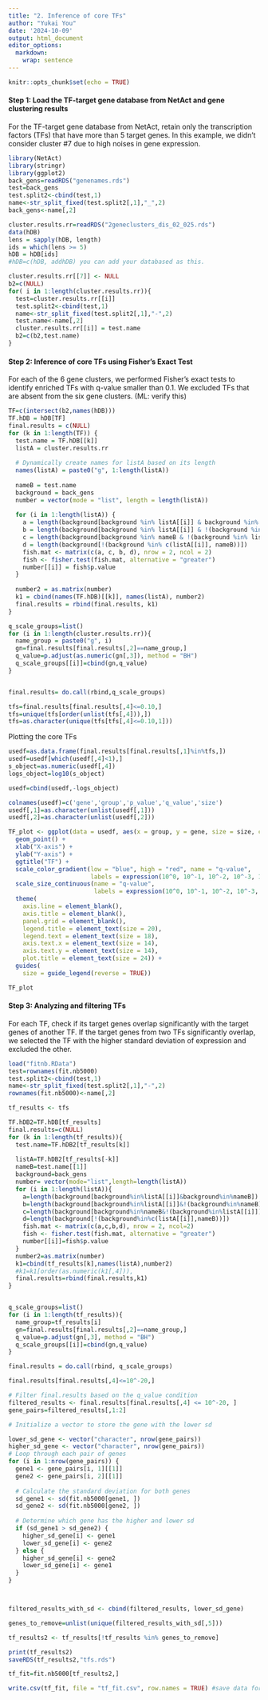 ```yaml
---
title: "2. Inference of core TFs"
author: "Yukai You"
date: '2024-10-09'
output: html_document
editor_options: 
  markdown: 
    wrap: sentence
---
```


```r
knitr::opts_chunk$set(echo = TRUE)
```

#### Step 1: Load the TF-target gene database from NetAct and gene clustering results 

For the TF-target gene database from NetAct, retain only the transcription factors (TFs) that have more than 5 target genes.
In this example, we didn't consider cluster #7 due to high noises in gene expression. 

```r

library(NetAct)
library(stringr)
library(ggplot2)
back_gens=readRDS("genenames.rds")
test=back_gens
test.split2<-cbind(test,1)
name<-str_split_fixed(test.split2[,1],"_",2)
back_gens<-name[,2]

cluster.results.rr=readRDS("2geneclusters_dis_02_025.rds")
data(hDB)
lens = sapply(hDB, length)
ids = which(lens >= 5)
hDB = hDB[ids]
#hDB=c(hDB, addhDB) you can add your databased as this.

cluster.results.rr[[7]] <- NULL
b2=c(NULL)
for( i in 1:length(cluster.results.rr)){
  test=cluster.results.rr[[i]]
  test.split2<-cbind(test,1)
  name<-str_split_fixed(test.split2[,1],"-",2)
  test.name<-name[,2]
  cluster.results.rr[[i]] = test.name
  b2=c(b2,test.name)
}
```

#### Step 2: Inference of core TFs using Fisher's Exact Test 

For each of the 6 gene clusters, we performed Fisher's exact tests to identify enriched TFs with q-value smaller than 0.1. We excluded TFs that are absent from the six gene clusters. 
(ML: verify this)

```r
TF=c(intersect(b2,names(hDB)))
TF.hDB = hDB[TF]
final.results = c(NULL)
for (k in 1:length(TF)) {
  test.name = TF.hDB[[k]]
  listA = cluster.results.rr
  
  # Dynamically create names for listA based on its length
  names(listA) = paste0("g", 1:length(listA))
  
  nameB = test.name
  background = back_gens
  number = vector(mode = "list", length = length(listA))
  
  for (i in 1:length(listA)) {
    a = length(background[background %in% listA[[i]] & background %in% nameB])
    b = length(background[background %in% listA[[i]] & !(background %in% nameB)])
    c = length(background[background %in% nameB & !(background %in% listA[[i]])])
    d = length(background[!(background %in% c(listA[[i]], nameB))])
    fish.mat <- matrix(c(a, c, b, d), nrow = 2, ncol = 2)
    fish <- fisher.test(fish.mat, alternative = "greater")
    number[[i]] = fish$p.value
  }
  
  number2 = as.matrix(number)
  k1 = cbind(names(TF.hDB)[[k]], names(listA), number2)
  final.results = rbind(final.results, k1)
}

q_scale_groups=list()
for (i in 1:length(cluster.results.rr)){
  name_group = paste0("g", i)
  gn=final.results[final.results[,2]==name_group,]
  q_value=p.adjust(as.numeric(gn[,3]), method = "BH")
  q_scale_groups[[i]]=cbind(gn,q_value)
}


final.results= do.call(rbind,q_scale_groups)

tfs=final.results[final.results[,4]<=0.10,]
tfs=unique(tfs[order(unlist(tfs[,4])),])
tfs=as.character(unique(tfs[tfs[,4]<=0.10,1]))
```

Plotting the core TFs

```r

usedf=as.data.frame(final.results[final.results[,1]%in%tfs,])
usedf=usedf[which(usedf[,4]<1),]
s_object=as.numeric(usedf[,4])
logs_object=log10(s_object)

usedf=cbind(usedf,-logs_object)

colnames(usedf)=c('gene','group','p_value','q_value','size')
usedf[,1]=as.character(unlist(usedf[,1]))
usedf[,2]=as.character(unlist(usedf[,2]))

TF_plot <- ggplot(data = usedf, aes(x = group, y = gene, size = size, color = size)) +
  geom_point() +
  xlab("X-axis") +
  ylab("Y-axis") +
  ggtitle("TF") +
  scale_color_gradient(low = "blue", high = "red", name = "q-value",
                       labels = expression(10^0, 10^-1, 10^-2, 10^-3, 10^-4)) +
  scale_size_continuous(name = "q-value",
                        labels = expression(10^0, 10^-1, 10^-2, 10^-3, 10^-4)) +
  theme(
    axis.line = element_blank(),
    axis.title = element_blank(),
    panel.grid = element_blank(),
    legend.title = element_text(size = 20),
    legend.text = element_text(size = 18),
    axis.text.x = element_text(size = 14),
    axis.text.y = element_text(size = 14),
    plot.title = element_text(size = 24)) +
  guides(
    size = guide_legend(reverse = TRUE))

TF_plot
```


#### Step 3: Analyzing and filtering TFs

For each TF, check if its target genes overlap significantly with the target genes of another TF.
If the target genes from two TFs significantly overlap, we selected the TF with the higher standard deviation of expression and excluded the other.

```r
load("fitnb.RData")
test=rownames(fit.nb5000)
test.split2<-cbind(test,1)
name<-str_split_fixed(test.split2[,1],"-",2)
rownames(fit.nb5000)<-name[,2]

tf_results <- tfs

TF.hDB2=TF.hDB[tf_results]
final.results=c(NULL)
for (k in 1:length(tf_results)){
  test.name=TF.hDB2[tf_results[k]]
  
  listA=TF.hDB2[tf_results[-k]]
  nameB=test.name[[1]]
  background=back_gens
  number= vector(mode="list",length=length(listA))
  for (i in 1:length(listA)){
    a=length(background[background%in%listA[[i]]&background%in%nameB])
    b=length(background[background%in%listA[[i]]&!(background%in%nameB)])
    c=length(background[background%in%nameB&!(background%in%listA[[i]])])
    d=length(background[!(background%in%c(listA[[i]],nameB))])
    fish.mat <- matrix(c(a,c,b,d), nrow = 2, ncol=2)
    fish <- fisher.test(fish.mat, alternative = "greater")
    number[[i]]=fish$p.value
  }
  number2=as.matrix(number)
  k1=cbind(tf_results[k],names(listA),number2)
  #k1=k1[order(as.numeric(k1[,4])),
  final.results=rbind(final.results,k1)
}


q_scale_groups=list()
for (i in 1:length(tf_results)){
  name_group=tf_results[i]
  gn=final.results[final.results[,2]==name_group,]
  q_value=p.adjust(gn[,3], method = "BH")
  q_scale_groups[[i]]=cbind(gn,q_value)
}

final.results = do.call(rbind, q_scale_groups)

final.results[final.results[,4]<=10^-20,]

# Filter final.results based on the q_value condition
filtered_results <- final.results[final.results[,4] <= 10^-20, ]
gene_pairs=filtered_results[,1:2]

# Initialize a vector to store the gene with the lower sd

lower_sd_gene <- vector("character", nrow(gene_pairs))
higher_sd_gene <- vector("character", nrow(gene_pairs))
# Loop through each pair of genes
for (i in 1:nrow(gene_pairs)) {
  gene1 <- gene_pairs[i, 1][[1]]
  gene2 <- gene_pairs[i, 2][[1]]
  
  # Calculate the standard deviation for both genes
  sd_gene1 <- sd(fit.nb5000[gene1, ])
  sd_gene2 <- sd(fit.nb5000[gene2, ])
  
  # Determine which gene has the higher and lower sd
  if (sd_gene1 > sd_gene2) {
    higher_sd_gene[i] <- gene1
    lower_sd_gene[i] <- gene2
  } else {
    higher_sd_gene[i] <- gene2
    lower_sd_gene[i] <- gene1
  }
}



filtered_results_with_sd <- cbind(filtered_results, lower_sd_gene)

genes_to_remove=unlist(unique(filtered_results_with_sd[,5]))

tf_results2 <- tf_results[!tf_results %in% genes_to_remove]

print(tf_results2)
saveRDS(tf_results2,"tfs.rds")

tf_fit=fit.nb5000[tf_results2,]

write.csv(tf_fit, file = "tf_fit.csv", row.names = TRUE) #save data for fitting

```
